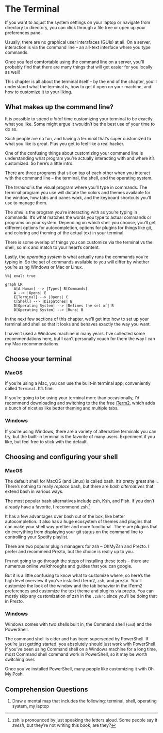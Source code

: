 # The Terminal {#sec-terminal}

If you want to adjust the system settings on your laptop or navigate
from directory to directory, you can click through a file tree or open
up your preferences pane.

Usually, there are no graphical user interafaces (GUIs) at all. On a
server, interaction is via the command line -- an all-text interface
where you type commands.

Once you feel comfortable using the command line on a server, you'll
probably find that there are many things that will get easier for you
locally as well!

This chapter is all about the terminal itself -- by the end of the
chapter, you'll understand what the terminal is, how to get it open on
your machine, and how to customize it to your liking.

## What makes up the command line?

It is possible to spend *a lot*of time customizing your terminal to be
exactly what you like. Some might argue it wouldn't be the best use of
your time to do so.

Such people are no fun, and having a terminal that's super customized to
what you like is great. Plus you get to feel like a real hacker.

One of the confusing things about customizing your command line is
understanding what program you're actually interacting with and where
it's customized. So here's a little intro.

There are three programs that sit on top of each other when you interact
with the command line -- the terminal, the shell, and the operating
system.

The *terminal* is the visual program where you'll type in commands. The
terminal program you use will dictate the colors and themes available
for the window, how tabs and panes work, and the keyboard shortcuts
you'll use to manage them.

The *shell* is the program you're interacting with as you're typing in
commands. It's what matches the words you type to actual commands or
programs on your system. Depending on which shell you choose, you'll get
different options for autocompletion, options for plugins for things
like git, and coloring and theming of the actual text in your terminal.

There is some overlap of things you can customize via the terminal vs
the shell, so mix and match to your heart's content.

Lastly, the *operating system* is what actually runs the commands you're
typing in. So the set of commands available to you will differ by
whether you're using Windows or Mac or Linux.

```mermaid
%%| eval: true

graph LR
    A[A Human] --> |Types| B[Commands]
    A --> |Opens| E
    E[Terminal] --> |Opens| C
    C[Shell] --> |Dispatches| B
    D[Operating System] --> |Defines the set of| B
    D[Operating System] --> |Runs| B
```

In the next few sections of this chapter, we'll get into how to set up
your terminal and shell so that it looks and behaves exactly the way you
want.

::: callout-note
I haven't used a Windows machine in many years. I've collected some
recommendations here, but I can't personally vouch for them the way I
can my Mac recommendations.
:::

## Choose your terminal

::: panel-tabset
### MacOS

If you're using a Mac, you can use the built-in terminal app,
conveniently called `Terminal`. It's fine.

If you're going to be using your terminal more than occasionally, I'd
recommend downloading and switching to the the free
[iTerm2](https://iterm2.com/), which adds a bunch of niceties like
better theming and multiple tabs.

### Windows

If you're using Windows, there are a variety of alternative terminals
you can try, but the built-in terminal is the favorite of many users.
Experiment if you like, but feel free to stick with the default.
:::

## Choosing and configuring your shell

::: panel-tabset
### MacOS

The default shell for MacOS (and Linux) is called bash. It's pretty
great shell. There's nothing to really *replace* bash, but there are
*bash alternatives* that extend bash in various ways.

The most popular bash alternatives include zsh, Ksh, and Fish. If you
don't already have a favorite, I recommend zsh.[^2-1-terminal-1]

It has a few advantages over bash out of the box, like better
autocompletion. It also has a huge ecosystem of themes and plugins that
can make your shell way prettier and more functional. There are plugins
that do everything from displaying your git status on the command line
to controlling your Spotify playlist.

There are two popular plugin managers for zsh -- OhMyZsh and Prezto. I
prefer and recommend Prezto, but the choice is really up to you.

I'm not going to go through the steps of installing these tools -- there
are numerous online walkthroughs and guides that you can google.

But it is a little confusing to know what to customize where, so here's
the high level overview if you've installed iTerm2, zsh, and prezto.
You'll customize the look of the window and the tab behavior in the
iTerm2 preferences and customize the text theme and plugins via prezto.
You can mostly skip any customization of zsh in the `.zshrc` since
you'll be doing that in Prezto.

### Windows

Windows comes with two shells built in, the Command shell (`cmd`) and
the PowerShell.

The command shell is older and has been superseded by PowerShell. If
you're just getting started, you absolutely should just work with
PowerShell. If you've been using Command shell on a Windows machine for
a long time, most Command shell command work in PowerShell, so it may be
worth switching over.

Once you've installed PowerShell, many people like customizing it with
Oh My Posh.
:::

[^2-1-terminal-1]: zsh is pronounced by just speaking the letters aloud.
    Some people say it *zeesh*, but they're not writing this book, are
    they?

## Comprehension Questions

1.  Draw a mental map that includes the following: terminal, shell,
    operating system, my laptop
